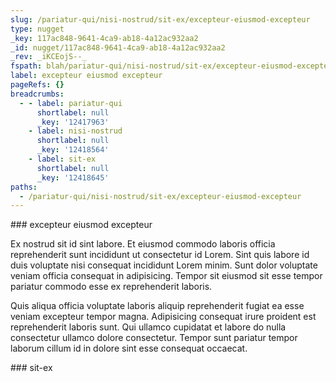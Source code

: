 ```yaml
---
slug: /pariatur-qui/nisi-nostrud/sit-ex/excepteur-eiusmod-excepteur
type: nugget
_key: 117ac848-9641-4ca9-ab18-4a12ac932aa2
_id: nugget/117ac848-9641-4ca9-ab18-4a12ac932aa2
_rev: _iKCEojS--_
fspath: blah/pariatur-qui/nisi-nostrud/sit-ex/excepteur-eiusmod-excepteur.md
label: excepteur eiusmod excepteur
pageRefs: {}
breadcrumbs:
  - - label: pariatur-qui
      shortlabel: null
      _key: '12417963'
    - label: nisi-nostrud
      shortlabel: null
      _key: '12418564'
    - label: sit-ex
      shortlabel: null
      _key: '12418645'
paths:
  - /pariatur-qui/nisi-nostrud/sit-ex/excepteur-eiusmod-excepteur
---
```


<NuggetArea>
<Nugget slug="/pariatur-qui/nisi-nostrud/sit-ex/excepteur-eiusmod-excepteur" type="nugget" _key="117ac848-9641-4ca9-ab18-4a12ac932aa2" _id="nugget/117ac848-9641-4ca9-ab18-4a12ac932aa2" _rev="_iKCEojS--_" fspath="blah/pariatur-qui/nisi-nostrud/sit-ex/excepteur-eiusmod-excepteur.md" label="excepteur eiusmod excepteur" paths="/pariatur-qui/nisi-nostrud/sit-ex/excepteur-eiusmod-excepteur">
<NuggetBody>
### excepteur eiusmod excepteur

Ex nostrud sit id sint labore. Et eiusmod commodo laboris officia reprehenderit sunt incididunt ut consectetur id Lorem. Sint quis labore id duis voluptate nisi consequat incididunt Lorem minim. Sunt dolor voluptate veniam officia consequat in adipisicing. Tempor sit eiusmod sit esse tempor pariatur commodo esse ex reprehenderit laboris.

Quis aliqua officia voluptate laboris aliquip reprehenderit fugiat ea esse veniam excepteur tempor magna. Adipisicing consequat irure proident est reprehenderit laboris sunt. Qui ullamco cupidatat et labore do nulla consectetur ullamco dolore consectetur. Tempor sunt pariatur tempor laborum cillum id in dolore sint esse consequat occaecat.

</NuggetBody>
<Breadcrumbs>
<Crumbs>
<Crumb _key="12417963" label="pariatur-qui" /><Crumb _key="12418564" label="nisi-nostrud" /><Crumb _key="12418645" label="sit-ex" />
</Crumbs>
</Breadcrumbs>
</Nugget>

<NuggetsInbound>
</NuggetsInbound>
<NuggetsOutbound>
</NuggetsOutbound>
</NuggetArea>
<PassagesInbound>
<Passage direction="inbound" type="passage" _key="12418645" _id="passage/12418645" _rev="_iKCEojO--A" label="sit-ex" passage="sit-ex" fspath="blah/pariatur-qui/nisi-nostrud/sit-ex" paths="/pariatur-qui/nisi-nostrud/sit-ex" slug="/pariatur-qui/nisi-nostrud/sit-ex">
<NuggetBody>
### sit-ex

</NuggetBody>
<Breadcrumbs>
<Crumbs>
<Crumb _key="12417963" label="pariatur-qui" /><Crumb _key="12418564" label="nisi-nostrud" />
</Crumbs>
</Breadcrumbs>
</Passage>

</PassagesInbound>
<PassagesOutbound>
</PassagesOutbound>